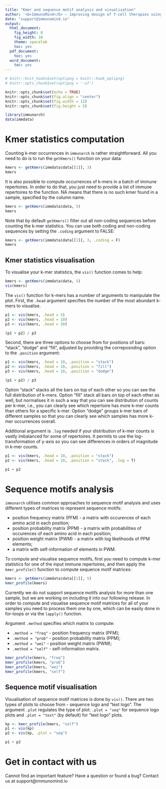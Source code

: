 ```yaml
---
title: "Kmer and sequence motif analysis and visualisation"
author: '<b>ImmunoMind</b> – improving design of T-cell therapies using multi-omics and AI. Research and biopharma partnerships, more details: <a href="https://immunomind.io">immunomind.io</a>'
date: "support@immunomind.io"
output:
  html_document:
    fig_height: 8
    fig_width: 10
    theme: spacelab
    toc: yes
  pdf_document:
    toc: yes
  word_document:
    toc: yes
---
```



<!--
%\VignetteEngine{knitr::rmarkdown}
%\VignetteIndexEntry{K-mer and sequence motif analysis and visualisation}
%\VignettePackage{immunarch}
-->



```r
# knitr::knit_hooks$set(optipng = knitr::hook_optipng)
# knitr::opts_chunk$set(optipng = '-o7')

knitr::opts_chunk$set(echo = TRUE)
knitr::opts_chunk$set(fig.align = "center")
knitr::opts_chunk$set(fig.width = 12)
knitr::opts_chunk$set(fig.height = 5)

library(immunarch)
data(immdata)
```

# Kmer statistics computation

Counting k-mer occurrences in `immunarch` is rather straightforward. All you need to do is to run the `getKmers()` function on your data:

```r
kmers <- getKmers(immdata$data[[1]], 3)
kmers
```

It is also possible to compute occurrences of k-mers in a batch of immune repertoires. In order to do that, you just need to provide a list of immune repertoires to the function. NA means that there is no such kmer found in a sample, specified by the column name.

```r
kmers <- getKmers(immdata$data, 5)
kmers
```

Note that by default `getKmers()` filter out all non-coding sequences before counting the k-mer statistics. You can use both coding and non-coding sequences by setting the `.coding` argument to FALSE:

```r
kmers <- getKmers(immdata$data[[1]], 3, .coding = F)
kmers
```

## Kmer statistics visualisation

To visualise your k-mer statistics, the `vis()` function comes to help:

```r
kmers <- getKmers(immdata$data, 5)
vis(kmers)
```

The `vis()` function for k-mers has a number of arguments to manipulate the plot. First, the `.head` argument specifies the number of the most abundant k-mers to visualise.
```r
p1 <- vis(kmers, .head = 5)
p2 <- vis(kmers, .head = 10)
p3 <- vis(kmers, .head = 30)

(p1 + p2) / p3
```

Second, there are three options to choose from for positions of bars: "stack", "dodge" and "fill", adjusted by providing the correposnding option to the `.position` argument:

```r
p1 <- vis(kmers, .head = 10, .position = "stack")
p2 <- vis(kmers, .head = 10, .position = "fill")
p3 <- vis(kmers, .head = 10, .position = "dodge")

(p1 + p2) / p3
```

Option "stack" stacks all the bars on top of each other so you can see the full distribution of k-mers. Option "fill" stack all bars on top of each other as well, but normalises it in such a way that you can see distribution of counts per k-mer, i.e., you can clearly see which repertoire has more k-mer counts than others for a specific k-mer. Option "dodge" groups k-mer bars of different samples so that you can clearly see which samples has more k-mer occurrences overall.

Additional argument is `.log` needed if your distribution of k-mer counts is vastly imbalanced for some of repertoires. It permits to use the log-transformation of y-axis so you can see differences in orders of magnitude in k-mer counts.

```r
p1 <- vis(kmers, .head = 10, .position = "stack")
p2 <- vis(kmers, .head = 10, .position = "stack", .log = T)

p1 + p2
```

# Sequence motifs analysis

`immunarch` utilises common approaches to sequence motif analysis and uses different types of matrices to represent sequence motifs:

 - position frequency matrix (PFM) - a matrix with occurences of each amino acid in each position;
 - position probability matrix (PPM) - a matrix with probabilities of occurences of each amino acid in each position;
 - position weight matrix (PWM) - a matrix with log likelihoods of PPM elements;
 - a matrix with self-information of elements in PWM.

To compute and visualise sequence motifs, first you need to compute k-mer statistics for one of the input immune repertoires, and then apply the `kmer_profile()` function to compute sequence motif matrices:

```r
kmers <- getKmers(immdata$data[[1]], 5)
kmer_profile(kmers)
```

Currently we do not support sequence motifs analysis for more than one sample, but we are working on including it into our following release. In order to compute and visualise sequence motif matrices for all of your samples you need to process them one by one, which can be easily done in for-loops or via the `lapply()` function.

Argument `.method` specifies which matrix to compute:

 - `.method = "freq"` - position frequency matrix (PFM);
 - `.method = "prob"` - position probability matrix (PPM);
 - `.method = "wei"` - position weight matrix (PWM);
 - `.method = "self"` - self-information matrix.

```r
kmer_profile(kmers, "freq")
kmer_profile(kmers, "prob")
kmer_profile(kmers, "wei")
kmer_profile(kmers, "self")
```

## Sequence motif visualisation

Visualisation of sequence motif matrices is done by `vis()`. There are two types of plots to choose from - sequence logo and "text logo". The argument `.plot` regulates the type of plot: `.plot = "seq"` for sequence logo plots and `.plot = "text"` (by default) for "text logo" plots.

```r
kp <- kmer_profile(kmers, "self")
p1 <- vis(kp)
p2 <- vis(kp, .plot = "seq")

p1 + p2
```


# Get in contact with us

Cannot find an important feature? Have a question or found a bug? Contact us at support@immunomind.io
